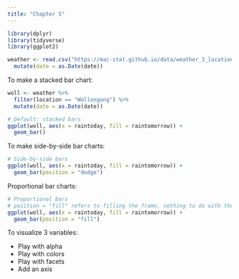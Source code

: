 ```yaml
---
title: "Chapter 5"
---
```

```r
library(dplyr)
library(tidyverse)
library(ggplot2)
```


```r
weather <- read.csv("https://mac-stat.github.io/data/weather_3_locations.csv") %>% 
  mutate(date = as.Date(date)) 
```

To make a stacked bar chart:

```r
woll <- weather %>%
  filter(location == "Wollongong") %>% 
  mutate(date = as.Date(date))  
```


```r
# Default: stacked bars
ggplot(woll, aes(x = raintoday, fill = raintomorrow)) + 
  geom_bar()
```

To make side-by-side bar charts: 

```r
# Side-by-side bars
ggplot(woll, aes(x = raintoday, fill = raintomorrow)) + 
  geom_bar(position = "dodge")
```

Proportional bar charts: 

```r
# Proportional bars
# position = "fill" refers to filling the frame, nothing to do with the color-related fill
ggplot(woll, aes(x = raintoday, fill = raintomorrow)) + 
  geom_bar(position = "fill")
```

To visualize 3 variables: 

- Play with alpha 
- Play with colors 
- Play with facets 
- Add an axis 
